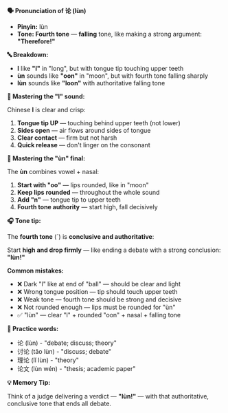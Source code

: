 **🗣️ Pronunciation of 论 (lùn)**

- **Pinyin:** lùn
- **Tone: Fourth tone** — **falling** tone, like making a strong argument: **"Therefore!"**

**🔤 Breakdown:**

- **l** like **"l"** in "long", but with tongue tip touching upper teeth
- **ùn** sounds like **"oon"** in "moon", but with fourth tone falling sharply
- **lùn** sounds like **"loon"** with authoritative falling tone

**🎯 Mastering the "l" sound:**

Chinese **l** is clear and crisp:

1. **Tongue tip UP** — touching behind upper teeth (not lower)
2. **Sides open** — air flows around sides of tongue
3. **Clear contact** — firm but not harsh
4. **Quick release** — don't linger on the consonant

**🎯 Mastering the "ùn" final:**

The **ùn** combines vowel + nasal:

1. **Start with "oo"** — lips rounded, like in "moon"
2. **Keep lips rounded** — throughout the whole sound
3. **Add "n"** — tongue tip to upper teeth
4. **Fourth tone authority** — start high, fall decisively

**🎧 Tone tip:**

The **fourth tone** (ˋ) is **conclusive and authoritative**:

Start **high and drop firmly** — like ending a debate with a strong conclusion: **"lùn!"**

**Common mistakes:**

- ❌ Dark "l" like at end of "ball" — should be clear and light
- ❌ Wrong tongue position — tip should touch upper teeth
- ❌ Weak tone — fourth tone should be strong and decisive
- ❌ Not rounded enough — lips must be rounded for "ùn"
- ✅ "lùn" — clear "l" + rounded "oon" + nasal + falling tone

**📝 Practice words:**

- 论 (lùn) - "debate; discuss; theory"
- 讨论 (tǎo lùn) - "discuss; debate"
- 理论 (lǐ lùn) - "theory"
- 论文 (lùn wén) - "thesis; academic paper"

**💡 Memory Tip:**

Think of a judge delivering a verdict — **"lùn!"** — with that authoritative, conclusive tone that
ends all debate.
